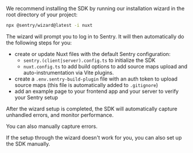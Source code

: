 We recommend installing the SDK by running our installation wizard in the root directory of your project:

```bash
npx @sentry/wizard@latest -i nuxt
```

The wizard will prompt you to log in to Sentry. It will then automatically do the following steps for you:

- create or update Nuxt files with the default Sentry configuration:
  - `sentry.(client|server).config.ts` to initialize the SDK
  - `nuxt.config.ts` to add build options to add source maps upload and auto-instrumentation via Vite plugins.
- create a `.env.sentry-build-plugin` file with an auth token to upload source maps (this file is automatically added to `.gitignore`)
- add an example page to your frontend app and your server to verify your Sentry setup

After the wizard setup is completed, the SDK will automatically capture unhandled errors, and monitor performance.

You can also <PlatformLink to="/usage/">manually capture errors</PlatformLink>.

<Note>
  If the setup through the wizard doesn't work for you, you can also <PlatformLink to="/manual-setup/">set up the SDK manually</PlatformLink>.
</Note>
